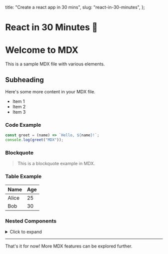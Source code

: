   title: "Create a react app in 30 mins",
  slug: "react-in-30-minutes",
};

# React in 30 Minutes 🚀


# Welcome to MDX

This is a sample MDX file with various elements.

## Subheading

Here's some more content in your MDX file.

- Item 1
- Item 2
- Item 3

### Code Example

```javascript
const greet = (name) => `Hello, ${name}!`;
console.log(greet("MDX"));
```

### Blockquote

> This is a blockquote example in MDX.

### Table Example

| Name  | Age |
| ----- | --- |
| Alice | 25  |
| Bob   | 30  |

### Nested Components

<details>
  <summary>Click to expand</summary>
  <p>This is hidden content inside a details element.</p>
</details>

---

That's it for now! More MDX features can be explored further.
